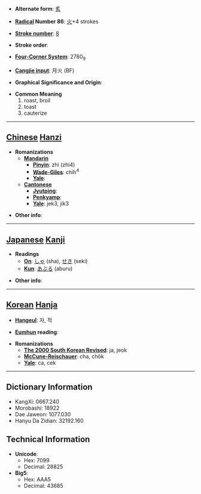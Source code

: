 * '''Alternate form''': [[炙]]

* '''[[Wiktionary:Chinese radical index| Radical]] Number 86''': [[Wiktionary:Chinese radical index 火|火]]+4 strokes

* '''[[Wiktionary:Chinese total strokes index|Stroke number]]''': [[Wiktionary:Chinese total strokes index 8|8]]

* '''Stroke order''': 

* '''[[Wiktionary:Chinese four corner index|Four-Corner System]]''': 2780<sub>9</sub>

* '''[[Wiktionary:Chinese Cangjie index|Cangjie input]]''': 月火 (BF)

* '''Graphical Significance and Origin''': 

* '''Common Meaning'''
*#roast, broil
*# toast
*# cauterize


----

== [[Chinese]] [[Hanzi]] ==

* '''Romanizations'''
** '''[[Mandarin]]'''
*** '''[[Pinyin]]''': zhì (zhi4)
*** '''[[Wade-Giles]]''': chih<sup>4</sup>
*** '''[[Yale]]''': 
** '''[[Cantonese]]'''
*** '''[[Jyutping]]''':
*** '''[[Penkyamp]]''': 
*** '''[[Yale]]''': jek3, jik3

* '''Other info''': 

----

== [[Japanese]] [[Kanji]] ==

* '''Readings'''
** '''[[On]]''': [[しゃ]] (sha), [[せき]] (seki)
** '''[[Kun]]''': [[あぶる]] (aburu)

* '''Other info''':  

----

== [[Korean]] [[Hanja]] ==

* '''[[Hangeul]]''': 자, 적

* '''[[Eumhun]] reading''': 

* '''Romanizations'''
** '''[[The 2000 South Korean Revised Romanization|The 2000 South Korean Revised]]''': ja, jeok
** '''[[McCune-Reischauer]]''': cha, chŏk
** '''[[Yale]]''': ca, cek

----

== Dictionary Information ==

* KangXi: 0667.240
* Morobashi: 18922
* Dae Jaweon: 1077.030
* Hanyu Da Zidian: 32192.160

== Technical Information ==

* '''Unicode''':
** Hex: 7099
** Decimal: 28825
* '''Big5''':
** Hex: AAA5
** Decimal: 43685
